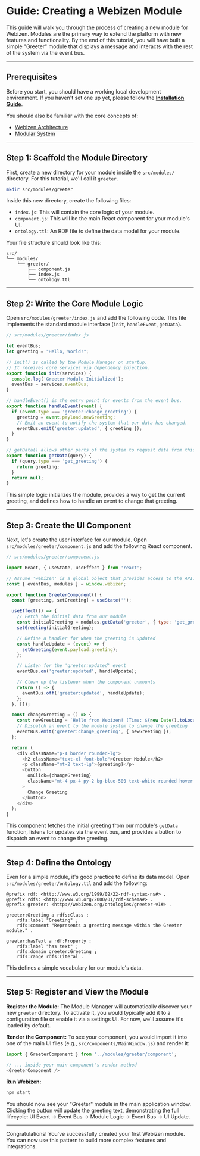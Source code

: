 
# Guide: Creating a Webizen Module

This guide will walk you through the process of creating a new module for Webizen. Modules are the primary way to extend the platform with new features and functionality. By the end of this tutorial, you will have built a simple "Greeter" module that displays a message and interacts with the rest of the system via the event bus.

---

## Prerequisites

Before you start, you should have a working local development environment. If you haven't set one up yet, please follow the **[Installation Guide](../getting-started/installation)**.

You should also be familiar with the core concepts of:

- [Webizen Architecture](../core-concepts/architecture)
- [Modular System](../core-concepts/modules)

---

## Step 1: Scaffold the Module Directory

First, create a new directory for your module inside the `src/modules/` directory. For this tutorial, we'll call it `greeter`.

```bash
mkdir src/modules/greeter
```

Inside this new directory, create the following files:

- `index.js`: This will contain the core logic of your module.
- `component.js`: This will be the main React component for your module's UI.
- `ontology.ttl`: An RDF file to define the data model for your module.

Your file structure should look like this:

```text
src/
└── modules/
    └── greeter/
        ├── component.js
        ├── index.js
        └── ontology.ttl
```

---

## Step 2: Write the Core Module Logic

Open `src/modules/greeter/index.js` and add the following code. This file implements the standard module interface (`init`, `handleEvent`, `getData`).

```javascript
// src/modules/greeter/index.js

let eventBus;
let greeting = "Hello, World!";

// init() is called by the Module Manager on startup.
// It receives core services via dependency injection.
export function init(services) {
  console.log('Greeter Module Initialized');
  eventBus = services.eventBus;
}

// handleEvent() is the entry point for events from the event bus.
export function handleEvent(event) {
  if (event.type === 'greeter:change_greeting') {
    greeting = event.payload.newGreeting;
    // Emit an event to notify the system that our data has changed.
    eventBus.emit('greeter:updated', { greeting });
  }
}

// getData() allows other parts of the system to request data from this module.
export function getData(query) {
  if (query.type === 'get_greeting') {
    return greeting;
  }
  return null;
}
```

This simple logic initializes the module, provides a way to get the current greeting, and defines how to handle an event to change that greeting.

---

## Step 3: Create the UI Component

Next, let's create the user interface for our module. Open `src/modules/greeter/component.js` and add the following React component.

```javascript
// src/modules/greeter/component.js

import React, { useState, useEffect } from 'react';

// Assume 'webizen' is a global object that provides access to the API.
const { eventBus, modules } = window.webizen;

export function GreeterComponent() {
  const [greeting, setGreeting] = useState('');

  useEffect(() => {
    // Fetch the initial data from our module
    const initialGreeting = modules.getData('greeter', { type: 'get_greeting' });
    setGreeting(initialGreeting);

    // Define a handler for when the greeting is updated
    const handleUpdate = (event) => {
      setGreeting(event.payload.greeting);
    };

    // Listen for the 'greeter:updated' event
    eventBus.on('greeter:updated', handleUpdate);

    // Clean up the listener when the component unmounts
    return () => {
      eventBus.off('greeter:updated', handleUpdate);
    };
  }, []);

  const changeGreeting = () => {
    const newGreeting = `Hello from Webizen! (Time: ${new Date().toLocaleTimeString()})`;
    // Dispatch an event to the module system to change the greeting
    eventBus.emit('greeter:change_greeting', { newGreeting });
  };

  return (
    <div className="p-4 border rounded-lg">
      <h2 className="text-xl font-bold">Greeter Module</h2>
      <p className="mt-2 text-lg">{greeting}</p>
      <button
        onClick={changeGreeting}
        className="mt-4 px-4 py-2 bg-blue-500 text-white rounded hover:bg-blue-600"
      >
        Change Greeting
      </button>
    </div>
  );
}
```

This component fetches the initial greeting from our module's `getData` function, listens for updates via the event bus, and provides a button to dispatch an event to change the greeting.

---

## Step 4: Define the Ontology

Even for a simple module, it's good practice to define its data model. Open `src/modules/greeter/ontology.ttl` and add the following:

```turtle
@prefix rdf: <http://www.w3.org/1999/02/22-rdf-syntax-ns#> .
@prefix rdfs: <http://www.w3.org/2000/01/rdf-schema#> .
@prefix greeter: <http://webizen.org/ontologies/greeter-v1#> .

greeter:Greeting a rdfs:Class ;
    rdfs:label "Greeting" ;
    rdfs:comment "Represents a greeting message within the Greeter module." .

greeter:hasText a rdf:Property ;
    rdfs:label "has text" ;
    rdfs:domain greeter:Greeting ;
    rdfs:range rdfs:Literal .
```

This defines a simple vocabulary for our module's data.

---

## Step 5: Register and View the Module

**Register the Module:** The Module Manager will automatically discover your new `greeter` directory. To activate it, you would typically add it to a configuration file or enable it via a settings UI. For now, we'll assume it's loaded by default.

**Render the Component:** To see your component, you would import it into one of the main UI files (e.g., `src/components/MainWindow.js`) and render it:

```javascript
import { GreeterComponent } from '../modules/greeter/component';

// ... inside your main component's render method
<GreeterComponent />
```

**Run Webizen:**

```bash
npm start
```

You should now see your "Greeter" module in the main application window. Clicking the button will update the greeting text, demonstrating the full lifecycle: UI Event -> Event Bus -> Module Logic -> Event Bus -> UI Update.

---

Congratulations! You've successfully created your first Webizen module. You can now use this pattern to build more complex features and integrations.